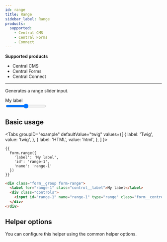 ```yaml
---
id: range
title: Range
sidebar_label: Range
products:
  supported:
    - Central CMS
    - Central Forms
    - Connect
---
```


<div className="product-support">
  <strong>Supported products</strong>
  <ul>
    <li className="product-support--supported"><FontAwesomeIcon icon="fa-solid fa-check-circle" /> Central CMS</li>
    <li className="product-support--supported"><FontAwesomeIcon icon="fa-solid fa-check-circle" /> Central Forms</li>
    <li className="product-support--supported"><FontAwesomeIcon icon="fa-solid fa-check-circle" /> Central Connect</li>
  </ul>
</div>

----

Generates a range slider input.

<div className="d-example">
  <div className="form__group form-range">
    <label htmlFor="range-1" className="control__label">My label</label>
    <div className="controls">
      <input id="range-1" name="range-1" type="range" className="form__control" />
    </div>
  </div>
</div>

## Basic usage

<Tabs
  groupID="example"
  defaultValue="twig"
  values={[
    { label: 'Twig', value: 'twig', },
    { label: 'HTML', value: 'html', },
  ]
}>
<TabItem value="twig">

```twig
{{
  form.range({
    'label': 'My label',
    'id': 'range-1',
    'name': 'range-1'
  })
}}
```

</TabItem>
<TabItem value="html">

```html
<div class="form__group form-range">
  <label for="range-1" class="control__label">My label</label>
  <div class="controls">
    <input id="range-1" name="range-1" type="range" class="form__control" />
  </div>
</div>
```

</TabItem>
</Tabs>

## Helper options

You can configure this helper using the common helper options.